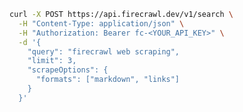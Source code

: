 ```bash cURL
curl -X POST https://api.firecrawl.dev/v1/search \
  -H "Content-Type: application/json" \
  -H "Authorization: Bearer fc-<YOUR_API_KEY>" \
  -d '{
    "query": "firecrawl web scraping",
    "limit": 3,
    "scrapeOptions": {
      "formats": ["markdown", "links"]
    }
  }'
```
